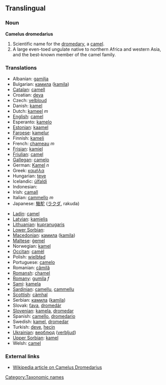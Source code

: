 ==Translingual==

===Noun===
'''Camelus dromedarius'''
# Scientific name for the [[dromedary]], a [[camel]].
# A large even-toed ungulate native to northern Africa and western Asia, and the best-known member of the camel family.

===Translations===
{{top}}
*Albanian: [[gamilja]]
*Bulgarian: [[камила]] ([[kamila]])
*[[Catalan]]: [[camell]]
*Croatian: [[deva]]
*Czech: [[velbloud]]
*Danish: [[kamel]]
*Dutch: [[kameel]] ''m''
*[[English]]: [[camel]]
*Esperanto: [[kamelo]]
*[[Estonian]]: [[kaamel]]
*[[Faroese]]: [[kamelur]]
*Finnish: [[kameli]]
*French: [[chameau]] ''m''
*[[Frisian]]: [[kamiel]]
*[[Friulian]]: [[camęl]]
*[[Gallegan]]: [[camelo]]
*German: [[Kamel]] ''n''
*Greek: [[καμήλα]] '' ''
*Hungarian: [[teve]]
*Icelandic: [[úlfaldi]]
*Indonesian: [[]]
*Irish: [[camall]]
*Italian: [[cammello]] ''m''
*Japanese: [[駱駝]] ([[ラクダ]], rakuda)
{{mid}}
*[[Ladin]]: [[camel]]
*[[Latvian]]: [[kamielis]]
*[[Lithuanian]]: [[kupranugaris]]
*[[Lower Sorbian]]: [[]]
*[[Macedonian]]: [[камила]] ([[kamila]])
*[[Maltese]]: [[ġemel]]
*Norwegian: [[kamel]]
*[[Occitan]]: [[camèl]]
*Polish: [[wielbłąd]] '' ''
*Portuguese: [[camelo]]
*Romanian: [[cămilă]]
*[[Romansh]]: [[chamel]]
*[[Romany]]: [[gumila]] ''f''
*[[Sami]]: [[kamela]]
*[[Sardinian]]: [[camellu]], [[cammellu]]
*[[Scottish]]: [[càmhal]]
*Serbian: [[камила]] ([[kamila]])
*Slovak: [[ťava]], [[dromedár]]
*[[Slovenian]]: [[kamela]], [[dromedar]]
*Spanish: [[camello]], [[dromedario]] '' ''
*Swedish: [[kamel]], [[dromedar]]
*Turkish: [[deve]], [[hecin]]
*[[Ukrainian]]: [[верблюд]] ([[verbljud]])
*[[Upper Sorbian]]: [[kamel]]
*Welsh: [[camel]]
{{bottom}}

===External links===
*[[w:dromedary|Wikipedia article on Camelus Dromedarius]]

[[Category:Taxonomic names]]
